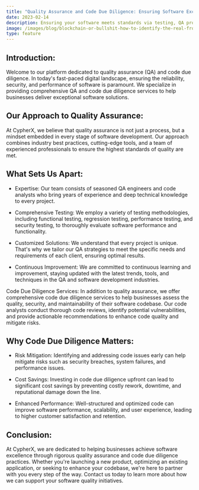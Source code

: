 ```yaml
---
title: "Quality Assurance and Code Due Diligence: Ensuring Software Excellence"
date: 2023-02-14
description: Ensuring your software meets standards via testing, QA processes, and continuous enhancement for optimal performance and user satisfaction.
image: /images/blog/blockchain-or-bullshit-how-to-identify-the-real-from-the-fake.jpg
type: feature
---
```



## Introduction:

Welcome to our platform dedicated to quality assurance (QA) and code due diligence. In today's fast-paced digital landscape, ensuring the reliability, security, and performance of software is paramount. We specialize in providing comprehensive QA and code due diligence services to help businesses deliver exceptional software solutions.

## Our Approach to Quality Assurance:

At CypherX, we believe that quality assurance is not just a process, but a mindset embedded in every stage of software development. Our approach combines industry best practices, cutting-edge tools, and a team of experienced professionals to ensure the highest standards of quality are met.

## What Sets Us Apart:

- Expertise: Our team consists of seasoned QA engineers and code analysts who bring years of experience and deep technical knowledge to every project.

- Comprehensive Testing: We employ a variety of testing methodologies, including functional testing, regression testing, performance testing, and security testing, to thoroughly evaluate software performance and functionality.

- Customized Solutions: We understand that every project is unique. That's why we tailor our QA strategies to meet the specific needs and requirements of each client, ensuring optimal results.

- Continuous Improvement: We are committed to continuous learning and improvement, staying updated with the latest trends, tools, and techniques in the QA and software development industries.

Code Due Diligence Services:
In addition to quality assurance, we offer comprehensive code due diligence services to help businesses assess the quality, security, and maintainability of their software codebase. Our code analysts conduct thorough code reviews, identify potential vulnerabilities, and provide actionable recommendations to enhance code quality and mitigate risks.

## Why Code Due Diligence Matters:

- Risk Mitigation: Identifying and addressing code issues early can help mitigate risks such as security breaches, system failures, and performance issues.
- Cost Savings: Investing in code due diligence upfront can lead to significant cost savings by preventing costly rework, downtime, and reputational damage down the line.

- Enhanced Performance: Well-structured and optimized code can improve software performance, scalability, and user experience, leading to higher customer satisfaction and retention.

## Conclusion:

At CypherX, we are dedicated to helping businesses achieve software excellence through rigorous quality assurance and code due diligence practices. Whether you're launching a new product, optimizing an existing application, or seeking to enhance your codebase, we're here to partner with you every step of the way. Contact us today to learn more about how we can support your software quality initiatives.

